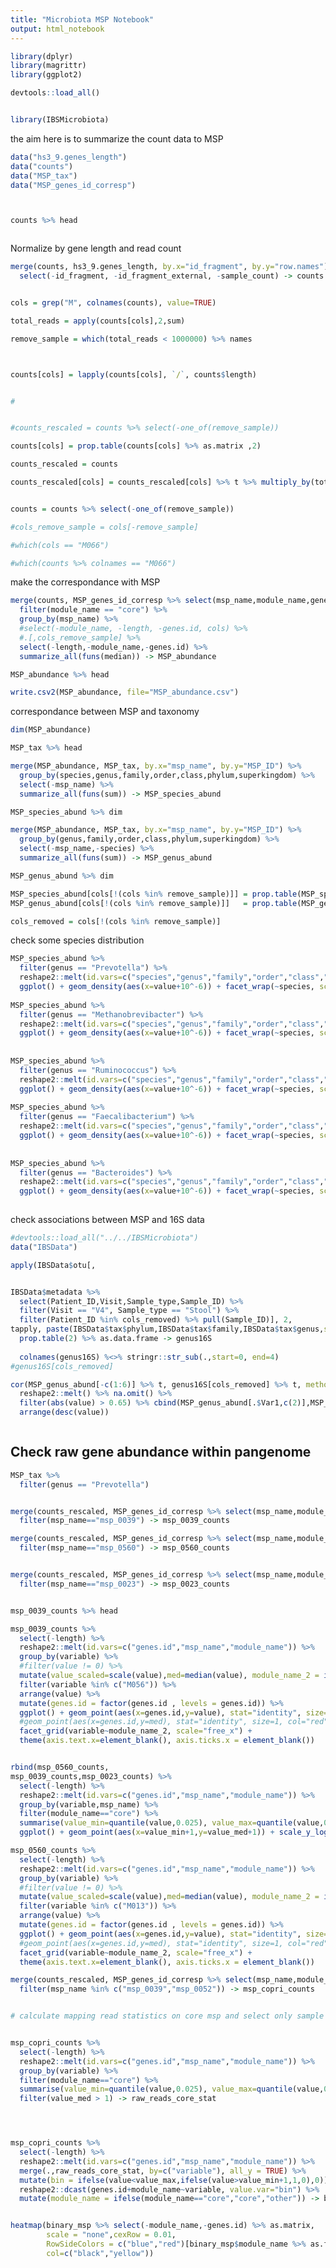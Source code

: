 ```yaml
---
title: "Microbiota MSP Notebook"
output: html_notebook
---
```



```r

library(dplyr)
library(magrittr)
library(ggplot2)

devtools::load_all()


library(IBSMicrobiota)

```


the aim here is to summarize the count data to MSP

```r

data("hs3_9.genes_length")
data("counts")
data("MSP_tax")
data("MSP_genes_id_corresp")



counts %>% head



```

Normalize by gene length and read count

```r

merge(counts, hs3_9.genes_length, by.x="id_fragment", by.y="row.names") %>%
  select(-id_fragment, -id_fragment_external, -sample_count) -> counts


cols = grep("M", colnames(counts), value=TRUE)

total_reads = apply(counts[cols],2,sum)

remove_sample = which(total_reads < 1000000) %>% names



counts[cols] = lapply(counts[cols], `/`, counts$length) 


#


#counts_rescaled = counts %>% select(-one_of(remove_sample))

counts[cols] = prop.table(counts[cols] %>% as.matrix ,2)

counts_rescaled = counts

counts_rescaled[cols] = counts_rescaled[cols] %>% t %>% multiply_by(total_reads %>% as.numeric ) %>% t %>% round()


counts = counts %>% select(-one_of(remove_sample))

#cols_remove_sample = cols[-remove_sample]

#which(cols == "M066")

#which(counts %>% colnames == "M066")

```

make the correspondance with MSP

```r

merge(counts, MSP_genes_id_corresp %>% select(msp_name,module_name,gene_name_v2), by.x="genes.id", by.y="gene_name_v2") %>%
  filter(module_name == "core") %>%
  group_by(msp_name) %>%
  #select(-module_name, -length, -genes.id, cols) %>%
  #.[,cols_remove_sample] %>%
  select(-length,-module_name,-genes.id) %>%
  summarize_all(funs(median)) -> MSP_abundance

MSP_abundance %>% head

write.csv2(MSP_abundance, file="MSP_abundance.csv")


```

correspondance between MSP and taxonomy
```r

dim(MSP_abundance)

MSP_tax %>% head

merge(MSP_abundance, MSP_tax, by.x="msp_name", by.y="MSP_ID") %>%
  group_by(species,genus,family,order,class,phylum,superkingdom) %>%
  select(-msp_name) %>%
  summarize_all(funs(sum)) -> MSP_species_abund

MSP_species_abund %>% dim

merge(MSP_abundance, MSP_tax, by.x="msp_name", by.y="MSP_ID") %>%
  group_by(genus,family,order,class,phylum,superkingdom) %>%
  select(-msp_name,-species) %>%
  summarize_all(funs(sum)) -> MSP_genus_abund

MSP_genus_abund %>% dim

MSP_species_abund[cols[!(cols %in% remove_sample)]] = prop.table(MSP_species_abund[cols[!(cols %in% remove_sample)]] %>% as.matrix,2)
MSP_genus_abund[cols[!(cols %in% remove_sample)]]   = prop.table(MSP_genus_abund[cols[!(cols %in% remove_sample)]]   %>% as.matrix,2)

cols_removed = cols[!(cols %in% remove_sample)]

```



check some species distribution


```r



 
MSP_species_abund %>%
  filter(genus == "Prevotella") %>%
  reshape2::melt(id.vars=c("species","genus","family","order","class","phylum","superkingdom")) %>%
  ggplot() + geom_density(aes(x=value+10^-6)) + facet_wrap(~species, scale="free_y") + scale_x_log10()
  
MSP_species_abund %>%
  filter(genus == "Methanobrevibacter") %>%
  reshape2::melt(id.vars=c("species","genus","family","order","class","phylum","superkingdom")) %>%
  ggplot() + geom_density(aes(x=value+10^-6)) + facet_wrap(~species, scale="free_y") + scale_x_log10()
  
  
MSP_species_abund %>%
  filter(genus == "Ruminococcus") %>%
  reshape2::melt(id.vars=c("species","genus","family","order","class","phylum","superkingdom")) %>%
  ggplot() + geom_density(aes(x=value+10^-6)) + facet_wrap(~species, scale="free_y") + scale_x_log10()
  
MSP_species_abund %>%
  filter(genus == "Faecalibacterium") %>%
  reshape2::melt(id.vars=c("species","genus","family","order","class","phylum","superkingdom")) %>%
  ggplot() + geom_density(aes(x=value+10^-6)) + facet_wrap(~species, scale="free_y") + scale_x_log10()
  
  
MSP_species_abund %>%
  filter(genus == "Bacteroides") %>%
  reshape2::melt(id.vars=c("species","genus","family","order","class","phylum","superkingdom")) %>%
  ggplot() + geom_density(aes(x=value+10^-6)) + facet_wrap(~species, scale="free_y") + scale_x_log10()
   

```


check associations between MSP and 16S data

```r

#devtools::load_all("../../IBSMicrobiota")
data("IBSData")

apply(IBSData$otu[, 


IBSData$metadata %>%
  select(Patient_ID,Visit,Sample_type,Sample_ID) %>%
  filter(Visit == "V4", Sample_type == "Stool") %>%
  filter(Patient_ID %in% cols_removed) %>% pull(Sample_ID)], 2, 
tapply, paste(IBSData$tax$phylum,IBSData$tax$family,IBSData$tax$genus,sep="_"), sum) %>%
  prop.table(2) %>% as.data.frame -> genus16S
  
  colnames(genus16S) %<>% stringr::str_sub(.,start=0, end=4)
#genus16S[cols_removed]

cor(MSP_genus_abund[-c(1:6)] %>% t, genus16S[cols_removed] %>% t, method="spearman") %>% 
  reshape2::melt() %>% na.omit() %>% 
  filter(abs(value) > 0.65) %>% cbind(MSP_genus_abund[.$Var1,c(2)],MSP_genus_abund[.$Var1,c(1)],. ) %>% 
  arrange(desc(value))



```

## Check raw gene abundance within pangenome




```r


MSP_tax %>%
  filter(genus == "Prevotella")


merge(counts_rescaled, MSP_genes_id_corresp %>% select(msp_name,module_name,gene_name_v2), by.x="genes.id", by.y="gene_name_v2") %>%
  filter(msp_name=="msp_0039") -> msp_0039_counts

merge(counts_rescaled, MSP_genes_id_corresp %>% select(msp_name,module_name,gene_name_v2), by.x="genes.id", by.y="gene_name_v2") %>%
  filter(msp_name=="msp_0560") -> msp_0560_counts


merge(counts_rescaled, MSP_genes_id_corresp %>% select(msp_name,module_name,gene_name_v2), by.x="genes.id", by.y="gene_name_v2") %>%
  filter(msp_name=="msp_0023") -> msp_0023_counts


msp_0039_counts %>% head

msp_0039_counts %>%
  select(-length) %>%
  reshape2::melt(id.vars=c("genes.id","msp_name","module_name")) %>%
  group_by(variable) %>%
  #filter(value != 0) %>%
  mutate(value_scaled=scale(value),med=median(value), module_name_2 = ifelse(module_name == "core","core","other")) %>%
  filter(variable %in% c("M056")) %>%
  arrange(value) %>%
  mutate(genes.id = factor(genes.id , levels = genes.id)) %>%
  ggplot() + geom_point(aes(x=genes.id,y=value), stat="identity", size=0.1) + 
  #geom_point(aes(x=genes.id,y=med), stat="identity", size=1, col="red") +
  facet_grid(variable~module_name_2, scale="free_x") +
  theme(axis.text.x=element_blank(), axis.ticks.x = element_blank())


rbind(msp_0560_counts,
msp_0039_counts,msp_0023_counts) %>%
  select(-length) %>%
  reshape2::melt(id.vars=c("genes.id","msp_name","module_name")) %>%
  group_by(variable,msp_name) %>%
  filter(module_name=="core") %>%
  summarise(value_min=quantile(value,0.025), value_max=quantile(value,0.975),value_med=median(value)) %>%
  ggplot() + geom_point(aes(x=value_min+1,y=value_med+1)) + scale_y_log10() + scale_x_log10() + facet_wrap(~msp_name)

msp_0560_counts %>%
  select(-length) %>%
  reshape2::melt(id.vars=c("genes.id","msp_name","module_name")) %>%
  group_by(variable) %>%
  #filter(value != 0) %>%
  mutate(value_scaled=scale(value),med=median(value), module_name_2 = ifelse(module_name == "core","core","other")) %>%
  filter(variable %in% c("M013")) %>%
  arrange(value) %>%
  mutate(genes.id = factor(genes.id , levels = genes.id)) %>%
  ggplot() + geom_point(aes(x=genes.id,y=value), stat="identity", size=0.1) + 
  #geom_point(aes(x=genes.id,y=med), stat="identity", size=1, col="red") +
  facet_grid(variable~module_name_2, scale="free_x") +
  theme(axis.text.x=element_blank(), axis.ticks.x = element_blank())


```





```r

merge(counts_rescaled, MSP_genes_id_corresp %>% select(msp_name,module_name,gene_name_v2), by.x="genes.id", by.y="gene_name_v2") %>%
  filter(msp_name %in% c("msp_0039","msp_0052")) -> msp_copri_counts


# calculate mapping read statistics on core msp and select only sample with 10 reads per gene as median


msp_copri_counts %>%
  select(-length) %>%
  reshape2::melt(id.vars=c("genes.id","msp_name","module_name")) %>%
  group_by(variable) %>%
  filter(module_name=="core") %>%
  summarise(value_min=quantile(value,0.025), value_max=quantile(value,0.975),value_med=median(value)) %>%
  filter(value_med > 1) -> raw_reads_core_stat




msp_copri_counts %>%
  select(-length) %>%
  reshape2::melt(id.vars=c("genes.id","msp_name","module_name")) %>%
  merge(.,raw_reads_core_stat, by=c("variable"), all_y = TRUE) %>%
  mutate(bin = ifelse(value<value_max,ifelse(value>value_min+1,1,0),0)) %>%
  reshape2::dcast(genes.id+module_name~variable, value.var="bin") %>%
  mutate(module_name = ifelse(module_name=="core","core","other")) -> binary_msp


heatmap(binary_msp %>% select(-module_name,-genes.id) %>% as.matrix, 
        scale = "none",cexRow = 0.01, 
        RowSideColors = c("blue","red")[binary_msp$module_name %>% as.factor %>% as.numeric],  
        col=c("black","yellow"))




```




